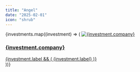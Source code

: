 ```yaml
---
title: "Angel"
date: "2025-02-01"
icon: "shrub"
---
```



<div class="grid justify-center grid-cols-[repeat(auto-fit,minmax(15rem,1fr))]">
	{investments.map((investment) => (
		<a
			href={investment.url}
			target="_blank"
			class="flex p-4 sm:p-8 outline-[0.5px] outline-muted gap-y-4 group center gap-4"
		>
			<Image
				src={
					investment.cover.includes("https")
						? investment.cover
						: `/src/images/lists/investments/${investment.cover}`
				}
				alt={investment.company}
				width={32}
				height={32}
				class="object-contain rounded-xs aspect-square"
				loading="lazy"
				decoding="async"
			/>
			<div class="flex flex-col justify-center">
				<h3 class="font-medium group-hover:underline">{investment.company}</h3>
				{investment.label && (
					<span class="text-sm text-gray-400">{investment.label}</span>
				)}
			</div>
		</a>
	))}
</div>

